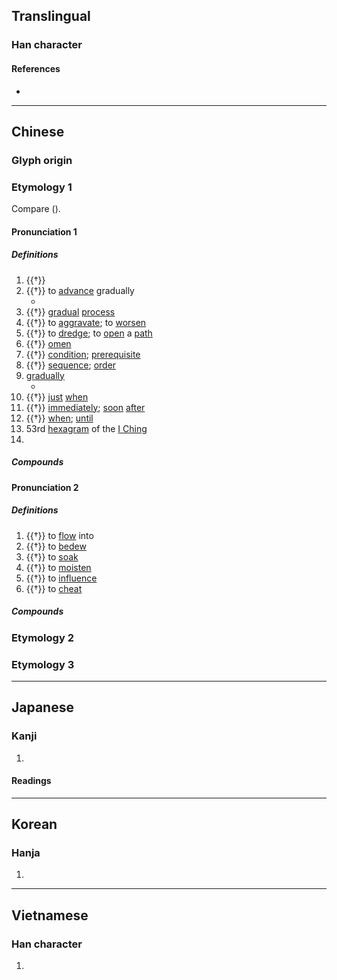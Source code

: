 {{also|渐}}
{{character info}}
==Translingual==

===Han character===
{{Han char|rn=85|rad=水|as=11|sn=14|four=32121|canj=EJJL|ids=⿰氵斬}}

====References====
* {{Han ref|kx=0647.140|dkj=18179|dj=1057.130|hdz=31717.030|uh=6F38|ud=28472|bh=BAA5|bd=47781}}

----

==Chinese==
{{zh-forms|s=渐}}

===Glyph origin===
{{Han etym}}

===Etymology 1===
Compare {{cog|km|ជាំ||wet; soaked; steeped}} ({{zh-ref|Schuessler, 2007}}).

====Pronunciation 1====
{{zh-pron
|m=jiàn
|m-s=
|c=zim6
|c-t=
|g=
|h=pfs=chhiam
|j=
|mb=cīng
|md=ciêng
|mn=xm,zz,tw:chiām/qz:chiǎm
|mn-t=
|w=
|x=
|mc=2
|oc=2,2
|ma=
|cat=adv,n,v,prep,pn
}}

=====Definitions=====
{{zh-hanzi}}

# {{†}} {{w|Qiantang River}}
# {{†}} to [[advance]] gradually
#* {{zh-x|善 漸 於 惡{è}，惡{è} 化 於 善，成為{wéi} 性行|It is by the '''transition''' of virtue into wickedness and of wickedness into virtue that the characters are formed.|ref=Lunheng}}
# {{†}} [[gradual]] [[process]]
# {{†}} {{lb|zh|of an illness}} to [[aggravate]]; to [[worsen]]
# {{†}} to [[dredge]]; to [[open]] a [[path]]
# {{†}} [[omen]]
# {{†}} [[condition]]; [[prerequisite]]
# {{†}} [[sequence]]; [[order]]
# [[gradually]]
#* {{zh-x|滿 而 後 漸 者， 其 水 乎？|That which fills up and then flows out '''gradually''', is it not water?|ref=Fayan}}
# {{†}} [[just]] [[when]]
# {{†}} [[immediately]]; [[soon]] [[after]]
# {{†}} [[when]]; [[until]]
# 53rd [[hexagram]] of the [[I Ching]]
# {{surname|zh}}

=====Compounds=====
{{zh-der|北漸|不漸|循序漸進|即漸|慎防杜漸|漸通人事|杜漸防萌|漸悟|杜漸防微|漸有起色|積裡漸裡|積漸|浸漸|漸進|漸漸|漸教|漸進法|漸漸之石|杜漸除微|漸近|漸趨式微|漸次|漸入佳境|漸至佳境|沉漸剛克|逐漸|防萌杜漸|西風東漸|鴻漸|防微杜漸}}

====Pronunciation 2====
{{zh-pron
|m=漸
|c=zim1
|mc=1
|oc=1,1
|dial=n
|cat=v
}}

=====Definitions=====
{{zh-hanzi}}

# {{†}} to [[flow]] into
# {{†}} to [[bedew]]
# {{†}} to [[soak]]
# {{†}} to [[moisten]]
# {{†}} to [[influence]]
# {{†}} to [[cheat]]

=====Compounds=====
{{zh-der|漸洳|日漸月染|東漸西被|東漸|漸染|蘭芷漸滫|遏漸防萌}}

===Etymology 2===
{{zh-see|潛|v}}

===Etymology 3===
{{zh-see|巉|v}}

{{zh-cat|Intermediate}}

----

==Japanese==

===Kanji===
{{ja-kanji|grade=c|rs=水11}}

# {{rfdef|ja|sort=水11}}

====Readings====
{{ja-readings
|goon=せん, ぜん
|kanon=せん
|kanyoon=ぜん
|on=ざん
|kun=すす-む, ようや-く
}}

----

==Korean==

===Hanja===
{{ko-hanja|hangeul=[[점]], [[참]]|eumhun=|rv=jeom, cham|mr=chŏm, ch'am|y=cem, cham}}

# {{rfdef|ko|sort=水11}}

----

==Vietnamese==

===Han character===
{{vi-readings|reading=tiệm, tràn, tiêm, tiềm|rs=水11}}

# {{rfdef|vi|sort=水11}}
